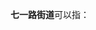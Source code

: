 '''七一路街道'''可以指：
{{PRC admin/disambig|41/16/02/002/000|61/02/02/001/000}}
{{disambig|cat=五字乡级行政区划-街道名消歧义}}